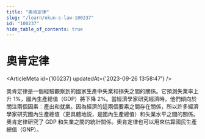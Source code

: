 ```yaml
---
title: "奧肯定律"
slug: "/learn/okun-s-law-100237"
id: "100237"
hide_table_of_contents: true
---
```



# 奧肯定律

<ArticleMeta id={100237} updatedAt={'2023-09-26 13:58:47'} />
<div className='border-solid border-b border-t-0 my-4 border-[var(--ifm-color-gray-300)]' />

奧肯定律是一個經驗觀察到的國家生產中失業和損失之間的關係。它預測失業率上升 1%，國內生產總值（GDP）將下降 2%。當經濟學家研究經濟時，他們傾向於關注兩個因素：產出和就業。因為經濟的這兩個要素之間存在關係，所以許多經濟學家研究國內生產總值（更具體地説，是國內生產總值）和失業水平之間的關係。奧肯定律研究了 GDP 和失業之間的統計關係。奧肯定律也可以用來估算國民生產總值（GNP）。
